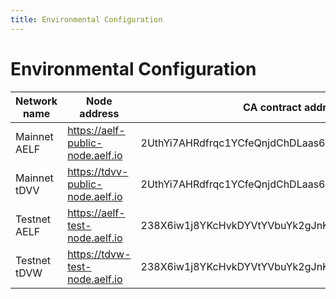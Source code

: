 ```yaml
---
title: Environmental Configuration
---
```


# Environmental Configuration

| Network name | Node address                     | CA contract address                                    | Token contract address                                | Blockchain explorer                  | API address                               | graphql address                                                                            | Authority verification address               | Test token faucet               |
| ------------ | -------------------------------- | ------------------------------------------------------ | ----------------------------------------------------- | ------------------------------------ | ----------------------------------------- | ------------------------------------------------------------------------------------------ | -------------------------------------------- | ------------------------------- |
| Mainnet AELF | https://aelf-public-node.aelf.io | 2UthYi7AHRdfrqc1YCfeQnjdChDLaas65bW4WxESMGMojFiXj9     | JRmBduh4nXWi1aXgdUsj5gJrzeZb2LxmrAbf7W99faZSvoAaE     | https://explorer.aelf.io             | https://aa-portkey.portkey.finance        | https://dapp-aa-portkey.portkey.finance/Portkey_V2_DID/PortKeyIndexerCASchema/graphql      | https://auth-aa-portkey.portkey.finance      | -                               |
| Mainnet tDVV | https://tdvv-public-node.aelf.io | 2UthYi7AHRdfrqc1YCfeQnjdChDLaas65bW4WxESMGMojFiXj9     | 7RzVGiuVWkvL4VfVHdZfQF2Tri3sgLe9U991bohHFfSRZXuGX     | https://tdvv-explorer.aelf.io        | https://aa-portkey.portkey.finance        | https://dapp-aa-portkey.portkey.finance/Portkey_V2_DID/PortKeyIndexerCASchema/graphql      | https://auth-aa-portkey.portkey.finance      | -                               |
| Testnet AELF | https://aelf-test-node.aelf.io   | 238X6iw1j8YKcHvkDYVtYVbuYk2gJnK8UoNpVCtssynSpVC8hb     | JRmBduh4nXWi1aXgdUsj5gJrzeZb2LxmrAbf7W99faZSvoAaE     | https://explorer-test.aelf.io        | https://aa-portkey-test.portkey.finance   | https://dapp-aa-portkey-test.portkey.finance/Portkey_V2_DID/PortKeyIndexerCASchema/graphql | https://auth-aa-portkey-test.portkey.finance | https://testnet-faucet.aelf.io/ |
| Testnet tDVW | https://tdvw-test-node.aelf.io   | 238X6iw1j8YKcHvkDYVtYVbuYk2gJnK8UoNpVCtssynSpVC8hb     | ASh2Wt7nSEmYqnGxPPzp4pnVDU4uhj1XW9Se5VeZcX2UDdyjx     | https://explorer-test-side02.aelf.io | https://aa-portkey-test.portkey.finance   | https://dapp-aa-portkey-test.portkey.finance/Portkey_V2_DID/PortKeyIndexerCASchema/graphql | https://auth-aa-portkey-test.portkey.finance | https://testnet-faucet.aelf.io/ |
